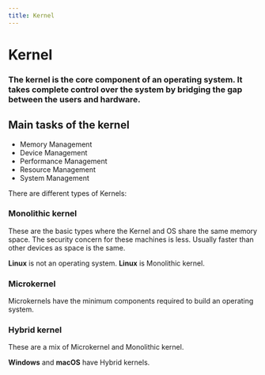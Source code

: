 ```yaml
---
title: Kernel
---
```


# Kernel

### The kernel is the core component of an operating system. It takes complete control over the system by bridging the gap between the users and hardware.

## Main tasks of the kernel
- Memory Management
- Device Management
- Performance Management
- Resource Management
- System Management

There are different types of Kernels:

### Monolithic kernel
These are the basic types where the Kernel and OS share the same memory space. The security concern for these machines is less. Usually faster than other devices as space is the same.

<Note><b>Linux</b> is not an operating system. <b>Linux</b> is Monolithic kernel.</Note>

### Microkernel
Microkernels have the minimum components required to build an operating system.

### Hybrid kernel
These are a mix of Microkernel and Monolithic kernel.

<Note><b>Windows</b> and <b>macOS</b> have Hybrid kernels.</Note>

